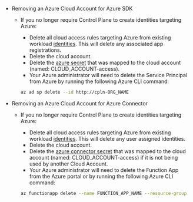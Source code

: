- Removing an Azure Cloud Account for Azure SDK

  - If you no longer require Control Plane to create identities targeting Azure:

    - Delete all cloud access rules targeting Azure from existing workload [identities](/reference/identity). This will delete any associated app registrations.
    - Delete the cloud account.
    - Delete the [azure secret](/reference/secret#azure-sdk) that was mapped to the cloud account (named: CLOUD_ACCOUNT-access).
    - Your Azure administrator will need to delete the Service Principal from Azure by running the following Azure CLI command:

    ```bash
    az ad sp delete --id http://cpln-ORG_NAME
    ```


- Removing an Azure Cloud Account for Azure Connector

  - If you no longer require Control Plane to create identities targeting Azure:

    - Delete all cloud access rules targeting Azure from existing workload [identities](/reference/identity). This will delete any user assigned identities.
    - Delete the cloud account.
    - Delete the [azure connector secret](/reference/secret#azure-connector) that was mapped to the cloud account (named: CLOUD_ACCOUNT-access) if it is not being used by another Cloud Account.
    - Your Azure administrator will need to delete the Function App from the Azure portal or by running the following Azure CLI command:

    ```bash
    az functionapp delete --name FUNCTION_APP_NAME --resource-group AZURE_RESOURCE_GROUP
    ```
